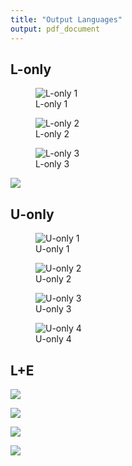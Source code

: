 ```yaml
---
title: "Output Languages"
output: pdf_document
---
```


## L-only


![L-only 1](Learnability_1.png)


![L-only 2](Learnability_2.png)


![L-only 3](Learnability_3.png)


![](Learnability_4.png)

\clearpage
\newpage


## U-only

![U-only 1](Expressivity_1.png)


![U-only 2](Expressivity_2.png)


![U-only 3](Expressivity_3.png)


![U-only 4](Expressivity_4.png)

\clearpage
\newpage

## L+E



![](Learnability + Expressivity_1.png)



![](Learnability + Expressivity_2.png)



![](Learnability + Expressivity_3.png)


![](Learnability + Expressivity_4.png)